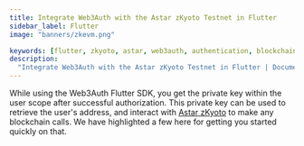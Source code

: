 ```yaml
---
title: Integrate Web3Auth with the Astar zKyoto Testnet in Flutter
sidebar_label: Flutter
image: "banners/zkevm.png"

keywords: [flutter, zkyoto, astar, web3auth, authentication, blockchain]
description:
  "Integrate Web3Auth with the Astar zKyoto Testnet in Flutter | Documentation - Web3Auth"
---
```



<SEO
  title="Integrate Web3Auth with the Astar zKyoto Testnet in Flutter"
  description="Integrate Web3Auth with the Astar zKyoto Testnet in Flutter | Documentation - Web3Auth"
  image="https://web3auth.io/docs/banners/zkevm.png"
  slug="/connect-blockchain/evm/zkyoto/flutter"
/>

While using the Web3Auth Flutter SDK, you get the private key within the user scope after successful
authorization. This private key can be used to retrieve the user's address, and interact with
[Astar zKyoto](https://docs.astar.network/docs/build/zkEVM/quickstart) to make any blockchain calls.
We have highlighted a few here for getting you started quickly on that.

<EVMInteraction />
